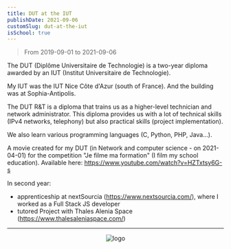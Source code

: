 ```yaml
---
title: DUT at the IUT
publishDate: 2021-09-06
customSlug: dut-at-the-iut
isSchool: true
---
```


> From 2019-09-01 to 2021-09-06

The DUT (Diplôme Universitaire de Technologie) is a two-year diploma awarded by an IUT (Institut Universitaire de Technologie).

My IUT was the IUT Nice Côte d'Azur (south of France). And the building was at Sophia-Antipolis.

The DUT R&T is a diploma that trains us as a higher-level technician and network administrator.
This diploma provides us with a lot of technical skills (IPv4 networks, telephony) but also practical skills (project implementation).

We also learn various programming languages (C, Python, PHP, Java...).

A movie created for my DUT (in Network and computer science - on 2021-04-01) for the competition "Je filme ma formation" (I film my school education).
Available here: https://www.youtube.com/watch?v=HZTxtsy6G-s

In second year:

- apprenticeship at nextSourcia (https://www.nextsourcia.com/), where I worked as a Full Stack JS developer
- tutored Project with Thales Alenia Space (https://www.thalesaleniaspace.com/)


---


<div style="text-align: center">
    <Image src={logo} alt="logo" height={100}/>
</div>

